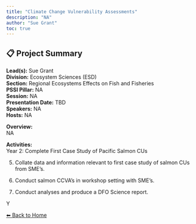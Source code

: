 ---
title: "Climate Change Vulnerability Assessments"
description: "NA"
author: "Sue Grant"
toc: true
---

## 📋 Project Summary

**Lead(s):** Sue Grant  
**Division:** Ecosystem Sciences (ESD)  
**Section:** Regional Ecosystems Effects on Fish and Fisheries  
**PSSI Pillar:** NA  
**Session:** NA  
**Presentation Date:** TBD  
**Speakers:** NA  
**Hosts:** NA  

**Overview:**  
NA   

**Activities:**  
Year 2: Complete First Case Study of Pacific Salmon CUs 
5)	Collate data and information relevant to first case study of salmon CUs from SME’s.
6)	Conduct salmon CCVA’s in workshop setting with SME’s.
7)	Conduct analyses and produce a DFO Science report.
Y

[⬅ Back to Home](../index.qmd)
